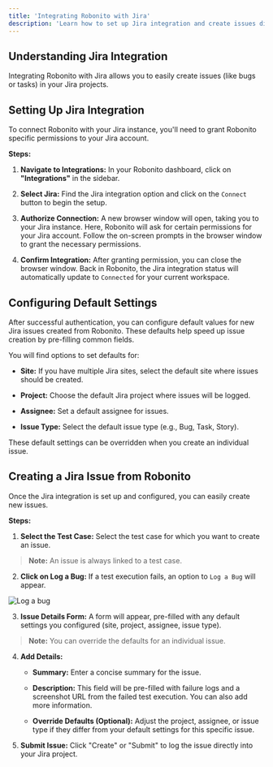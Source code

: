 ```yaml
---
title: 'Integrating Robonito with Jira'
description: 'Learn how to set up Jira integration and create issues directly from Robonito.'
---
```

## Understanding Jira Integration

Integrating Robonito with Jira allows you to easily create issues (like bugs or tasks) in your Jira projects.



## Setting Up Jira Integration

To connect Robonito with your Jira instance, you'll need to grant Robonito specific permissions to your Jira account.

**Steps:**

1.  **Navigate to Integrations:** In your Robonito dashboard, click on **"Integrations"** in the sidebar.

2.  **Select Jira:** Find the Jira integration option and click on the `Connect` button to begin the setup.

3.  **Authorize Connection:** A new browser window will open, taking you to your Jira instance. Here, Robonito will ask for certain permissions for your Jira account. Follow the on-screen prompts in the browser window to grant the necessary permissions.

4.  **Confirm Integration:** After granting permission, you can close the browser window. Back in Robonito, the Jira integration status will automatically update to `Connected` for your current workspace.

## Configuring Default Settings

After successful authentication, you can configure default values for new Jira issues created from Robonito. These defaults help speed up issue creation by pre-filling common fields.

You will find options to set defaults for:

* **Site:** If you have multiple Jira sites, select the default site where issues should be created.

* **Project:** Choose the default Jira project where issues will be logged.

* **Assignee:** Set a default assignee for issues.

* **Issue Type:** Select the default issue type (e.g., Bug, Task, Story).

These default settings can be overridden when you create an individual issue.

## Creating a Jira Issue from Robonito

Once the Jira integration is set up and configured, you can easily create new issues.


**Steps:**

1.  **Select the Test Case:** Select the test case for which you want to create an issue.
> **Note:** An issue is always linked to a test case.
2.  **Click on Log a Bug:** If a test execution fails, an option to `Log a Bug` will appear.

![Log a bug](/integrations/log-a-bug.png)

3.  **Issue Details Form:** A form will appear, pre-filled with any default settings you configured (site, project, assignee, issue type).
> **Note:** You can override the defaults for an individual issue.

4.  **Add Details:**

    * **Summary:** Enter a concise summary for the issue.

    * **Description:** This field will be pre-filled with failure logs and a screenshot URL from the failed test execution. You can also add more information.

    * **Override Defaults (Optional):** Adjust the project, assignee, or issue type if they differ from your default settings for this specific issue.

5.  **Submit Issue:** Click "Create" or "Submit" to log the issue directly into your Jira project.

